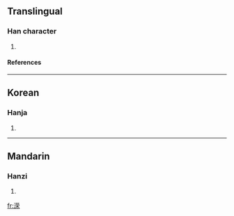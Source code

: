 {{see|濚}}

==Translingual==
===Han character===
{{Han char|rn=85|rad=水|as=09|sn=12|four=|canj=水廿月木 (ETBD)}}
# {{defn|Han|sort=水09}}
====References====
{{Han ref|kx=0639.111|hdz=31669.021|uh=6E81|ud=28289}}

----
==Korean==
===Hanja===
{{ko-hanja|hangeul=영|eumhun=|rv=yeong|mr=yŏng|y=eyng}}
# {{defn|Korean}}

----
==Mandarin==
===Hanzi===
{{cmn-hanzi|pin=[[yíng]] (ying2)|wg=ying<sup>2</sup>}}
# {{defn|Mandarin}}

[[fr:溁]]